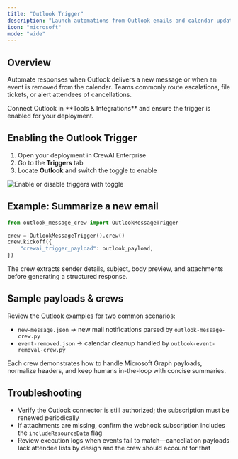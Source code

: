 ```yaml
---
title: "Outlook Trigger"
description: "Launch automations from Outlook emails and calendar updates"
icon: "microsoft"
mode: "wide"
---
```


## Overview

Automate responses when Outlook delivers a new message or when an event is removed from the calendar. Teams commonly route escalations, file tickets, or alert attendees of cancellations.

<Tip>
  Connect Outlook in **Tools & Integrations** and ensure the trigger is enabled for your deployment.
</Tip>

## Enabling the Outlook Trigger

1. Open your deployment in CrewAI Enterprise
2. Go to the **Triggers** tab
3. Locate **Outlook** and switch the toggle to enable

<Frame caption="Microsoft Outlook trigger connection">
  <img src="/images/enterprise/outlook-trigger.png" alt="Enable or disable triggers with toggle" />
</Frame>

## Example: Summarize a new email

```python
from outlook_message_crew import OutlookMessageTrigger

crew = OutlookMessageTrigger().crew()
crew.kickoff({
    "crewai_trigger_payload": outlook_payload,
})
```

The crew extracts sender details, subject, body preview, and attachments before generating a structured response.

## Sample payloads & crews

Review the [Outlook examples](https://github.com/crewAIInc/crewai-enterprise-trigger-examples/tree/main/outlook) for two common scenarios:

- `new-message.json` → new mail notifications parsed by `outlook-message-crew.py`
- `event-removed.json` → calendar cleanup handled by `outlook-event-removal-crew.py`

Each crew demonstrates how to handle Microsoft Graph payloads, normalize headers, and keep humans in-the-loop with concise summaries.

## Troubleshooting

- Verify the Outlook connector is still authorized; the subscription must be renewed periodically
- If attachments are missing, confirm the webhook subscription includes the `includeResourceData` flag
- Review execution logs when events fail to match—cancellation payloads lack attendee lists by design and the crew should account for that
